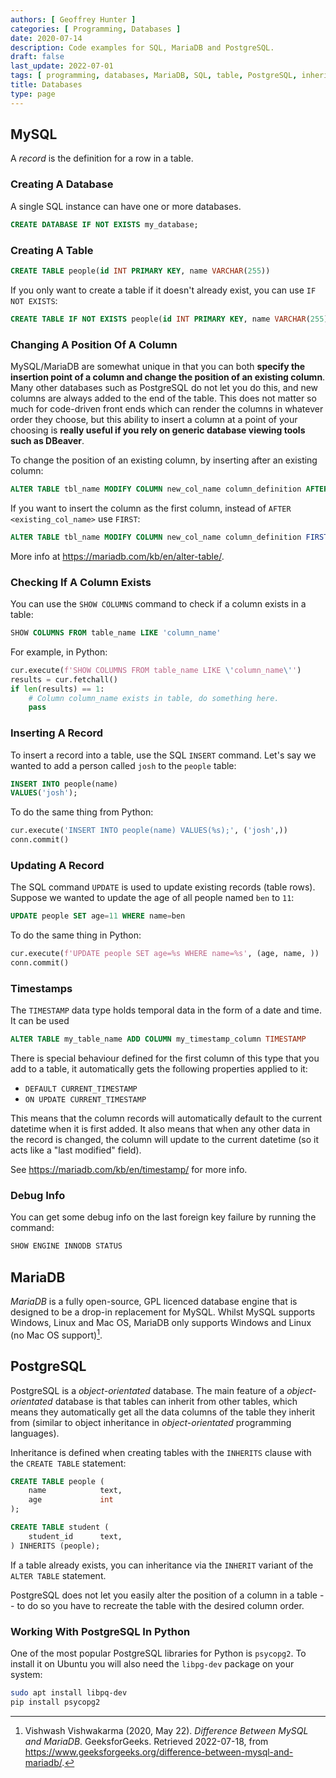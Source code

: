```yaml
---
authors: [ Geoffrey Hunter ]
categories: [ Programming, Databases ]
date: 2020-07-14
description: Code examples for SQL, MariaDB and PostgreSQL.
draft: false
last_update: 2022-07-01
tags: [ programming, databases, MariaDB, SQL, table, PostgreSQL, inheritance, object-orientated databases, records ]
title: Databases
type: page
---
```


<WarningIsNotes />

## MySQL

A _record_ is the definition for a row in a table.

### Creating A Database

A single SQL instance can have one or more databases.

```sql
CREATE DATABASE IF NOT EXISTS my_database;
```

### Creating A Table

```sql
CREATE TABLE people(id INT PRIMARY KEY, name VARCHAR(255))
```

If you only want to create a table if it doesn't already exist, you can use `IF NOT EXISTS`:

```sql
CREATE TABLE IF NOT EXISTS people(id INT PRIMARY KEY, name VARCHAR(255))
```

### Changing A Position Of A Column

MySQL/MariaDB are somewhat unique in that you can both **specify the insertion point of a column and change the position of an existing column**. Many other databases such as PostgreSQL do not let you do this, and new columns are always added to the end of the table. This does not matter so much for code-driven front ends which can render the columns in whatever order they choose, but this ability to insert a column at a point of your choosing is **really useful if you rely on generic database viewing tools such as DBeaver**.

To change the position of an existing column, by inserting after an existing column:

```sql
ALTER TABLE tbl_name MODIFY COLUMN new_col_name column_definition AFTER existing_col_name;
```

If you want to insert the column as the first column, instead of `AFTER <existing_col_name>` use `FIRST`:

```sql
ALTER TABLE tbl_name MODIFY COLUMN new_col_name column_definition FIRST;
```

More info at https://mariadb.com/kb/en/alter-table/.

### Checking If A Column Exists

You can use the `SHOW COLUMNS` command to check if a column exists in a table:

```sql
SHOW COLUMNS FROM table_name LIKE 'column_name'
```

For example, in Python:

```python
cur.execute(f'SHOW COLUMNS FROM table_name LIKE \'column_name\'')
results = cur.fetchall()
if len(results) == 1:
    # Column column_name exists in table, do something here.
    pass
```

### Inserting A Record

To insert a record into a table, use the SQL `INSERT` command. Let's say we wanted to add a person called `josh` to the `people` table:

```sql
INSERT INTO people(name)
VALUES('josh');
```

To do the same thing from Python:

```python
cur.execute('INSERT INTO people(name) VALUES(%s);', ('josh',))
conn.commit()
```

### Updating A Record

The SQL command `UPDATE` is used to update existing records (table rows). Suppose we wanted to update the age of all people named `ben` to `11`:

```sql
UPDATE people SET age=11 WHERE name=ben
```

To do the same thing in Python:

```python
cur.execute(f'UPDATE people SET age=%s WHERE name=%s', (age, name, ))
conn.commit()
```

### Timestamps

The `TIMESTAMP` data type holds temporal data in the form of a date and time. It can be used

```sql
ALTER TABLE my_table_name ADD COLUMN my_timestamp_column TIMESTAMP
```

There is special behaviour defined for the first column of this type that you add to a table, it automatically gets the following properties applied to it:

* `DEFAULT CURRENT_TIMESTAMP`
* `ON UPDATE CURRENT_TIMESTAMP`

This means that the column records will automatically default to the current datetime when it is first added. It also means that when any other data in the record is changed, the column will update to the current datetime (so it acts like a "last modified" field).

See https://mariadb.com/kb/en/timestamp/ for more info.

### Debug Info

You can get some debug info on the last foreign key failure by running the command:

```sql
SHOW ENGINE INNODB STATUS 
```

## MariaDB

_MariaDB_ is a fully open-source, GPL licenced database engine that is designed to be a drop-in replacement for MySQL. Whilst MySQL supports Windows, Linux and Mac OS, MariaDB only supports Windows and Linux (no Mac OS support)[^bib-geeks-for-geeks-msql-vs-mariadb].

## PostgreSQL

PostgreSQL is a _object-orientated_ database. The main feature of a _object-orientated_ database is that tables can inherit from other tables, which means they automatically get all the data columns of the table they inherit from (similar to object inheritance in _object-orientated_ programming languages).

Inheritance is defined when creating tables with the `INHERITS` clause with the `CREATE TABLE` statement:

```sql
CREATE TABLE people (
    name            text,
    age             int
);

CREATE TABLE student (
    student_id      text,
) INHERITS (people);
```

If a table already exists, you can inheritance via the `INHERIT` variant of the `ALTER TABLE` statement.

PostgreSQL does not let you easily alter the position of a column in a table -- to do so you have to recreate the table with the desired column order.

### Working With PostgreSQL In Python

One of the most popular PostgreSQL libraries for Python is `psycopg2`. To install it on Ubuntu you will also need the `libpg-dev` package on your system:

```bash
sudo apt install libpq-dev
pip install psycopg2
```

[^bib-geeks-for-geeks-msql-vs-mariadb]: Vishwash Vishwakarma (2020, May 22). _Difference Between MySQL and MariaDB_. GeeksforGeeks. Retrieved 2022-07-18, from https://www.geeksforgeeks.org/difference-between-mysql-and-mariadb/. 
